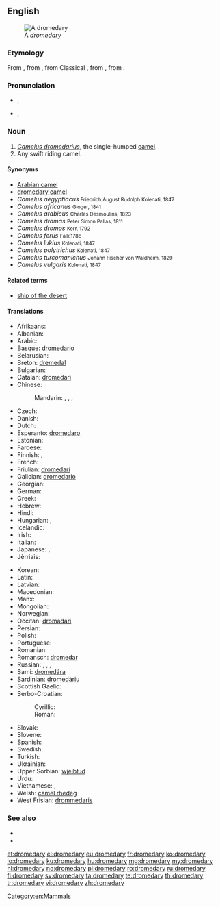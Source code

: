 ==English==
[[File:Brosen camelus dromedarius1.jpg|thumb| A ''dromedary'']]
===Etymology===
From {{etyl|fro|en}} {{term|dromadaire|lang=fro}}, from {{etyl|LL.|en}} {{term|dromedarius||kind of camel|lang=la}}, from Classical {{etyl|la|en}} {{term|dromas|dromas, dromadis|lang=la}}, from {{etyl|grc|en}} {{term|δρομάς κάμηλος||tr=dromas kamelos|running camel|lang=grc}}, from {{term|δρόμος|tr=dromos||race course|lang=grc}}.

===Pronunciation===
* {{a|UK}} {{IPA|/ˈdɹɒm.ə.də.ɹi/}}, {{X-SAMPA|/"dr\Qm.@.d@.r\i/}}
* {{a|US}} {{IPA|/ˈdɹɑmədeɹɪ/}}, {{X-SAMPA|/"dr\Am@der\I/}}

===Noun===
{{en-noun|dromedaries}}

# ''[[Camelus dromedarius]]'', the single-humped [[camel]].
# Any swift riding camel.

====Synonyms====
* [[Arabian camel]]
* [[dromedary camel]]
* ''Camelus aegyptiacus'' <small>Friedrich August Rudolph Kolenati, 1847</small>
* ''Camelus africanus'' <small>Gloger, 1841</small>
*''Camelus arabicus'' <small>Charles Desmoulins, 1823</small>
*''Camelus dromas'' <small>Peter Simon Pallas, 1811</small>
*''Camelus dromos'' <small>Kerr, 1792</small>
*''Camelus ferus'' <small>Falk,1786</small>
*''Camelus lukius'' <small>Kolenati, 1847</small>
*''Camelus polytrichus'' <small>Kolenati, 1847</small>
*''Camelus turcomanichus'' <small>Johann Fischer von Waldheim, 1829</small>
*''Camelus vulgaris'' <small>Kolenati, 1847</small>
====Related terms====
* [[ship of the desert]]

====Translations====
{{trans-top|Camelus dromedarius, the single-humped camel}}
* Afrikaans: {{t-|af|dromedaris}}
* Albanian: {{t-|sq|gamilja}}
* Arabic: {{t-|ar|جمل عربي|m|tr=jamal ʿarabiyy|sc=Arab}} {{qualifier|lit. "Arabian camel"}}
* Basque: [[dromedario]]
* Belarusian: {{t-|be|драмадэр|m|tr=dramadér|sc=Cyrl}}
* Breton: [[dremedal]] {{m}}
* Bulgarian: {{t-|bg|едногърба камила|f|tr=ednogǎ̀rba kamíla|sc=Cyrl}}
* Catalan: [[dromedari]] {{m}}
* Chinese:
*: Mandarin: {{t|cmn|單峰駝|sc=Hani}}, {{t|cmn|单峰驼|tr=dānfēngtuó|sc=Hani}}, {{t|cmn|單峰駱駝|sc=Hani}}, {{t|cmn|单峰骆驼|tr=dānfēng luòtuo|sc=Hani}}
* Czech: {{t-|cs|dromedár|m}}
* Danish: {{t-|da|dromedar}}
* Dutch: {{t+|nl|dromedaris|m}}
* Esperanto: [[dromedaro]]
* Estonian: {{t-|et|dromedar}}
* Faroese: {{t-|fo|dromedarur|m}}
* Finnish: {{t+|fi|dromedaari}}, {{t+|fi|yksikyttyräinen kameli}}
* French: {{t+|fr|dromadaire|m}}
* Friulian: [[dromedari]] {{m}}
* Galician: [[dromedario]] {{m}}
* Georgian: {{t-|ka|ცალკუზა აქლემი|tr=calkuza aklebi|sc=Geor}}
* German: {{t-|de|Dromedar|n}}
* Greek: {{t-|el|δρομάς|f|tr=dromás}}
* Hebrew: {{t-|he|כרכרה|tr=khirkhôrah}}
* Hindi: {{t-|hi|ऊंट|m|tr=ū̃ṇṭ|sc=Deva}}
* Hungarian: {{t+|hu|dromedár}},  {{t-|hu|egypúpú teve}}
* Icelandic: {{t-|is|drómedari|m}}
* Irish: {{t-|ga|dromadaire|m}}
* Italian: {{t+|it|dromedario|m}}
* Japanese: {{t-|ja|ヒトコブラクダ|tr=hitokobu rakuda|sc=Jpan}}, {{t-|ja|一瘤駱駝|tr=ひとこぶらくだ, hitokobu rakuda|sc=Jpan}}
* Jèrriais: {{tø|roa-jer|dromadaire|m}}
{{trans-mid}}
* Korean: {{t+|ko|단봉낙타|tr=danbongnakta|sc=Kore}}
* Latin: {{t-|la|dromedaria|f}}
* Latvian: {{t-|lv|dromedārs|m}}
* Macedonian: {{t-|mk|дромедар|m|tr=dromedar|sc=Cyrl}}
* Manx: {{t-|gv|drommeyder}}
* Mongolian: {{t-|mn|ганц бөхт тэмээ|tr=gants böht temee|sc=Cyrl}}
* Norwegian: {{t+|no|dromedar}}
* Occitan: [[dromadari]]
* Persian: {{t+|fa|شتر|tr=šotor}}
* Polish: {{t+|pl|dromader|m}}
* Portuguese: {{t-|pt|dromedário|m}}
* Romanian: {{t+|ro|dromader}}
* Romansch: [[dromedar]]
* Russian: {{t-|ru|одногорбый верблюд|m|tr=odnogórbyj verbljúd}}, {{t+|ru|дромадер|m|tr=dromadɛ́r}}, {{t+|ru|дромедар|m|tr=dromedár}}, {{qualifier|camel or dromedary}} {{t+|ru|верблюд|m|tr=verbljúd|sc=Cyrl}}
* Sami: [[dromedára]]
* Sardinian: [[dromedàriu]]
* Scottish Gaelic: {{t-|gd|dromadair|m}}
* Serbo-Croatian:
*: Cyrillic: {{t-|sh|дромедар|m}}
*: Roman: {{t-|sh|dromedar|m}}
* Slovak: {{t-|sk|dromedár|m}}
* Slovene: {{t+|sl|dromedar|m}}
* Spanish: {{t-|es|dromedario|m}}
* Swedish: {{t+|sv|dromedar}}
* Turkish: {{t+|tr|hecin}}
* Ukrainian: {{t-|uk|дромадер|m|tr=dromadér}}
* Upper Sorbian: [[wjelbłud]]
* Urdu: {{t-|ur|اونٹ|m|tr=ū̃ṇṭ|sc=ur-Arab}}
* Vietnamese: {{t-|vi|lạc đà một bướu}}, {{t-|vi|lạc đà Ả Rập}}
* Welsh: [[camel rhedeg]]
* West Frisian: [[drommedaris]]
{{trans-bottom}}

===See also===
* {{pedialite}}
* {{Wikisource1911Enc Citation|Dromedary}}

[[Category:en:Mammals]]

[[et:dromedary]]
[[el:dromedary]]
[[eu:dromedary]]
[[fr:dromedary]]
[[ko:dromedary]]
[[io:dromedary]]
[[ku:dromedary]]
[[hu:dromedary]]
[[mg:dromedary]]
[[my:dromedary]]
[[nl:dromedary]]
[[no:dromedary]]
[[pl:dromedary]]
[[ro:dromedary]]
[[ru:dromedary]]
[[fi:dromedary]]
[[sv:dromedary]]
[[ta:dromedary]]
[[te:dromedary]]
[[th:dromedary]]
[[tr:dromedary]]
[[vi:dromedary]]
[[zh:dromedary]]